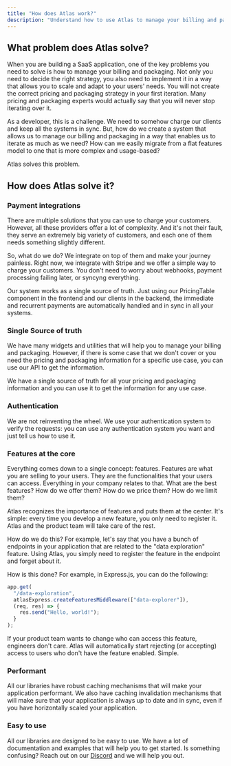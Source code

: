 ```yaml
---
title: "How does Atlas work?"
description: "Understand how to use Atlas to manage your billing and packaging."
---
```


## What problem does Atlas solve?

When you are building a SaaS application, one of the key problems you need to solve is how to manage your billing and packaging.
Not only you need to decide the right strategy, you also need to implement it in a way that allows you to scale and adapt to your
users' needs. You will not create the correct pricing and packaging strategy in your first iteration. Many pricing and packaging
experts would actually say that you will never stop iterating over it.

As a developer, this is a challenge. We need to somehow charge our clients and keep all the systems in sync.
But, how do we create a system that allows us to manage our billing and packaging in a way that enables us to iterate as much as we need?
How can we easily migrate from a flat features model to one that is more complex and usage-based? 

Atlas solves this problem.

## How does Atlas solve it?

### Payment integrations

There are multiple solutions that you can use to charge your customers. However, all these providers offer a lot of complexity.
And it's not their fault, they serve an extremely big variety of customers, and each one of them needs something slightly different.

So, what do we do? We integrate on top of them and make your journey painless. Right now, we integrate with Stripe and we offer a
simple way to charge your customers. You don't need to worry about webhooks, payment processing failing later, or syncyng everything.

Our system works as a single source of truth. Just using our PricingTable component in the frontend and our clients in the backend,
the immediate and recurrent payments are automatically handled and in sync in all your systems. 

### Single Source of truth

We have many widgets and utilities that will help you to manage your billing and packaging. However, if there is some case that we
don't cover or you need the pricing and packaging information for a specific use case, you can use our API to get the information.

We have a single source of truth for all your pricing and packaging information and you can use it to get the information for any
use case.

### Authentication

We are not reinventing the wheel. We use your authentication system to verify the requests: you can use any authentication system you want
and just tell us how to use it.

### Features at the core

Everything comes down to a single concept: features. Features are what you are selling to your users. They are the functionalities
that your users can access. Everything in your company relates to that. What are the best features? How do we offer them? How do we
price them? How do we limit them?

Atlas recognizes the importance of features and puts them at the center. It's simple: every time you develop a new feature, you
only need to register it. Atlas and the product team will take care of the rest.

How do we do this? For example, let's say that you have a bunch of endpoints in your application that are related to the "data exploration"
feature. Using Atlas, you simply need to register the feature in the endpoint and forget about it.

How is this done? For example, in Express.js, you can do the following:

```typescript {3}
app.get(
  "/data-exploration",
  atlasExpress.createFeaturesMiddleware(["data-explorer"]),
  (req, res) => {
    res.send("Hello, world!");
  }
);
```

If your product team wants to change who can access this feature, engineers don't care. Atlas will automatically start rejecting
(or accepting) access to users who don't have the feature enabled. Simple. 

### Performant

All our libraries have robust caching mechanisms that will make your application performant. We also have caching invalidation 
mechanisms that will make sure that your application is always up to date and in sync, even if you have horizontally scaled your application.



### Easy to use

All our libraries are designed to be easy to use. We have a lot of documentation and examples that will help you to get started.
Is something confusing? Reach out on our [Discord](https://discord.gg/runonatlas) and we will help you out.
